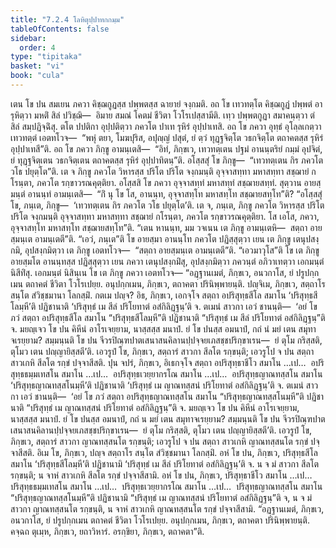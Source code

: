 ```yaml
---
title: "7.2.4 โลหิตุปฺปาทกกมฺม"
tableOfContents: false
sidebar:
  order: 4
type: "tipitaka"
basket: "vi"
book: "cula"
---
```



<DynamicBreadcrumb />

<Division number="341" book="cula">

<Paragraph number="1544" book="cula">
เตน โข ปน สมเยน ภควา คิชฺฌกูฏสฺส ปพฺพตสฺส ฉายายํ จงฺกมติ. อถ โข เทวทตฺโต คิชฺฌกูฏํ ปพฺพตํ อารุหิตฺวา มหติํ สิลํ ปวิชฺฌิ—  อิมาย สมณํ โคตมํ ชีวิตา โวโรเปสฺสามีติ. เทฺว ปพฺพตกูฏา สมาคนฺตฺวา ตํ สิลํ สมฺปฏิจฺฉิํสุ. ตโต ปปติกา อุปฺปติตฺวา ภควโต ปาเท รุหิรํ อุปฺปาเทสิ. อถ โข ภควา อุทฺธํ อุโลฺลเกตฺวา เทวทตฺตํ เอตทโวจ—  “พหุํ ตยา, โมฆปุริส, อปุญฺญํ ปสุตํ, ยํ ตฺวํ ทุฏฺฐจิตฺโต วธกจิตฺโต ตถาคตสฺส รุหิรํ อุปฺปาเทสี”ติ. อถ โข ภควา ภิกฺขู อามนฺเตสิ—  “อิทํ, ภิกฺขเว, เทวทตฺเตน ปฐมํ อานนฺตริยํ กมฺมํ อุปจิตํ, ยํ ทุฏฺฐจิตฺเตน วธกจิตฺเตน ตถาคตสฺส รุหิรํ อุปฺปาทิตนฺ”ติ.
</Paragraph>

<Paragraph number="1545" book="cula">
อโสฺสสุํ โข ภิกฺขู—  “เทวทตฺเตน กิร ภควโต วโธ ปยุตฺโต”ติ. เต จ ภิกฺขู ภควโต วิหารสฺส ปริโต ปริโต จงฺกมนฺติ อุจฺจาสทฺทา มหาสทฺทา สชฺฌายํ กโรนฺตา, ภควโต รกฺขาวรณคุตฺติยา. อโสฺสสิ โข ภควา อุจฺจาสทฺทํ มหาสทฺทํ สชฺฌายสทฺทํ. สุตฺวาน อายสฺมนฺตํ อานนฺทํ อามนฺเตสิ—  “กิํ นุ โข โส, อานนฺท, อุจฺจาสทฺโท มหาสทฺโท สชฺฌายสทฺโท”ติ? “อโสฺสสุํ โข, ภนฺเต, ภิกฺขู—  ‘เทวทตฺเตน กิร ภควโต วโธ ปยุตฺโต’ติ. เต จ, ภนฺเต, ภิกฺขู ภควโต วิหารสฺส ปริโต ปริโต จงฺกมนฺติ อุจฺจาสทฺทา มหาสทฺทา สชฺฌายํ กโรนฺตา, ภควโต รกฺขาวรณคุตฺติยา. โส เอโส, ภควา, อุจฺจาสทฺโท มหาสทฺโท สชฺฌายสทฺโท”ติ. “เตน หานนฺท, มม วจเนน เต ภิกฺขู อามนฺเตหิ—  สตฺถา อายสฺมนฺเต อามนฺเตตี”ติ. “เอวํ, ภนฺเต”ติ โข อายสฺมา อานนฺโท ภควโต ปฏิสฺสุตฺวา เยน เต ภิกฺขู เตนุปสงฺกมิ, อุปสงฺกมิตฺวา เต ภิกฺขู เอตทโวจ—  “สตฺถา อายสฺมนฺเต อามนฺเตตี”ติ. “เอวมาวุโส”ติ โข เต ภิกฺขู อายสฺมโต อานนฺทสฺส ปฏิสฺสุตฺวา เยน ภควา เตนุปสงฺกมิํสุ, อุปสงฺกมิตฺวา ภควนฺตํ อภิวาเทตฺวา เอกมนฺตํ นิสีทิํสุ. เอกมนฺตํ นิสินฺเน โข เต ภิกฺขู ภควา เอตทโวจ—
</Paragraph>

<Paragraph number="1546" book="cula">
“อฏฺฐานเมตํ, ภิกฺขเว, อนวกาโส, ยํ ปรูปกฺกเมน ตถาคตํ ชีวิตา โวโรเปยฺย. อนุปกฺกเมน, ภิกฺขเว, ตถาคตา ปรินิพฺพายนฺติ.
</Paragraph>

<Paragraph number="1547" book="cula">
ปญฺจิเม, ภิกฺขเว, สตฺถาโร สนฺโต สํวิชฺชมานา โลกสฺมิํ. กตเม ปญฺจ? อิธ, ภิกฺขเว, เอกจฺโจ สตฺถา อปริสุทฺธสีโล สมาโน ‘ปริสุทฺธสีโลมฺหี’ติ ปฏิชานาติ ‘ปริสุทฺธํ เม สีลํ ปริโยทาตํ อสํกิลิฏฺฐนฺ’ติ จ. ตเมนํ สาวกา เอวํ ชานนฺติ—  ‘อยํ โข ภวํ สตฺถา อปริสุทฺธสีโล สมาโน “ปริสุทฺธสีโลมฺหี”ติ ปฏิชานาติ “ปริสุทฺธํ เม สีลํ ปริโยทาตํ อสํกิลิฏฺฐนฺ”ติ จ. มยญฺเจว โข ปน คิหีนํ อาโรเจยฺยาม, นาสฺสสฺส มนาปํ. ยํ โข ปนสฺส อมนาปํ, กถํ นํ มยํ เตน สมุทาจเรยฺยาม? สมฺมนฺนติ โข ปน จีวรปิณฺฑปาตเสนาสนคิลานปฺปจฺจยเภสชฺชปริกฺขาเรน—  ยํ ตุโม กริสฺสติ, ตุโมว เตน ปญฺญายิสฺสตี’ติ. เอวรูปํ โข, ภิกฺขเว, สตฺถารํ สาวกา สีลโต รกฺขนฺติ; เอวรูโป จ ปน สตฺถา สาวเกหิ สีลโต รกฺขํ ปจฺจาสีสติ.
</Paragraph>

<Paragraph number="1548" book="cula">
ปุน จปรํ, ภิกฺขเว, อิเธกจฺโจ สตฺถา อปริสุทฺธาชีโว สมาโน …เป…  อปริสุทฺธธมฺมเทสโน สมาโน …เป…  อปริสุทฺธเวยฺยากรโณ สมาโน …เป…  อปริสุทฺธญาณทสฺสโน สมาโน ‘ปริสุทฺธญาณทสฺสโนมฺหี’ติ ปฏิชานาติ ‘ปริสุทฺธํ เม ญาณทสฺสนํ ปริโยทาตํ อสํกิลิฏฺฐนฺ’ติ จ. ตเมนํ สาวกา เอวํ ชานนฺติ—  ‘อยํ โข ภวํ สตฺถา อปริสุทฺธญาณทสฺสโน สมาโน “ปริสุทฺธญาณทสฺสโนมฺหี”ติ ปฏิชานาติ “ปริสุทฺธํ เม ญาณทสฺสนํ ปริโยทาตํ อสํกิลิฏฺฐนฺ”ติ จ. มยญฺเจว โข ปน คิหีนํ อาโรเจยฺยาม, นาสฺสสฺส มนาปํ. ยํ โข ปนสฺส อมนาปํ, กถํ น มยํ เตน สมุทาจเรยฺยาม? สมฺมนฺนติ โข ปน จีวรปิณฺฑปาตเสนาสนคิลานปฺปจฺจยเภสชฺชปริกฺขาเรน—  ยํ ตุโม กริสฺสติ, ตุโมว เตน ปญฺญายิสฺสตี’ติ. เอวรูปํ โข, ภิกฺขเว, สตฺถารํ สาวกา ญาณทสฺสนโต รกฺขนฺติ; เอวรูโป จ ปน สตฺถา สาวเกหิ ญาณทสฺสนโต รกฺขํ ปจฺจาสีสติ. อิเม โข, ภิกฺขเว, ปญฺจ สตฺถาโร สนฺโต สํวิชฺชมานา โลกสฺมิํ.
</Paragraph>

<Paragraph number="1549" book="cula">
อหํ โข ปน, ภิกฺขเว, ปริสุทฺธสีโล สมาโน ‘ปริสุทฺธสีโลมฺหี’ติ ปฏิชานามิ ‘ปริสุทฺธํ เม สีลํ ปริโยทาตํ อสํกิลิฏฺฐนฺ’ติ จ. น จ มํ สาวกา สีลโต รกฺขนฺติ; น จาหํ สาวเกหิ สีลโต รกฺขํ ปจฺจาสีสามิ. อหํ โข ปน, ภิกฺขเว, ปริสุทฺธาชีโว สมาโน …เป…  ปริสุทฺธธมฺมเทสโน สมาโน …เป…  ปริสุทฺธเวยฺยากรโณ สมาโน …เป…  ปริสุทฺธญาณทสฺสโน สมาโน “ปริสุทฺธญาณทสฺสโนมฺหี”ติ ปฏิชานามิ “ปริสุทฺธํ เม ญาณทสฺสนํ ปริโยทาตํ อสํกิลิฏฺฐนฺ”ติ จ, น จ มํ สาวกา ญาณทสฺสนโต รกฺขนฺติ, น จาหํ สาวเกหิ ญาณทสฺสนโต รกฺขํ ปจฺจาสีสามิ. “อฏฺฐานเมตํ, ภิกฺขเว, อนวกาโส, ยํ ปรูปกฺกเมน ตถาคตํ ชีวิตา โวโรเปยฺย. อนุปกฺกเมน, ภิกฺขเว, ตถาคตา ปรินิพฺพายนฺติ. คจฺฉถ ตุเมฺห, ภิกฺขเว, ยถาวิหารํ. อรกฺขิยา, ภิกฺขเว, ตถาคตา”ติ.
</Paragraph>
</Division>